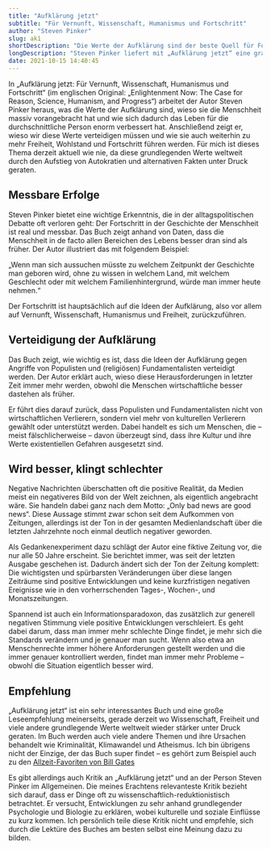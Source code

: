 ```yaml
---
title: "Aufklärung jetzt"
subtitle: "Für Vernunft, Wissenschaft, Humanismus und Fortschritt"
author: "Steven Pinker"
slug: ak1
shortDescription: "Die Werte der Aufklärung sind der beste Quell für Fortschritt und Wohlbefinden."
longDescription: "Steven Pinker liefert mit „Aufklärung jetzt“ eine grandios geschriebene Darstellung, wieso die Werte der Aufklärung der beste Quell für Fortschritt und Wohlbefinden sind."
date: 2021-10-15 14:40:45
---
```



In „Aufklärung jetzt: Für Vernunft, Wissenschaft, Humanismus und Fortschritt“ (im englischen Original: „Enlightenment Now: The Case for Reason, Science, Humanism, and Progress“) arbeitet der Autor Steven Pinker heraus, was die Werte der Aufklärung sind, wieso sie die Menschheit massiv vorangebracht hat und wie sich dadurch das Leben für die durchschnittliche Person enorm verbessert hat. Anschließend zeigt er, wieso wir diese Werte verteidigen müssen und wie sie auch weiterhin zu mehr Freiheit, Wohlstand und Fortschritt führen werden. Für mich ist dieses Thema derzeit aktuell wie nie, da diese grundlegenden Werte weltweit durch den Aufstieg von Autokratien und alternativen Fakten unter Druck geraten.

## Messbare Erfolge

Steven Pinker bietet eine wichtige Erkenntnis, die in der alltagspolitischen Debatte oft verloren geht: Der Fortschritt in der Geschichte der Menschheit ist real und messbar. Das Buch zeigt anhand von Daten, dass die Menschheit in de facto allen Bereichen des Lebens besser dran sind als früher. Der Autor illustriert das mit folgendem Beispiel:

„Wenn man sich aussuchen müsste zu welchem Zeitpunkt der Geschichte man geboren wird, ohne zu wissen in welchem Land, mit welchem Geschlecht oder mit welchem Familienhintergrund, würde man immer heute nehmen.“

Der Fortschritt ist hauptsächlich auf die Ideen der Aufklärung, also vor allem auf Vernunft, Wissenschaft, Humanismus und Freiheit, zurückzuführen.

## Verteidigung der Aufklärung

Das Buch zeigt, wie wichtig es ist, dass die Ideen der Aufklärung gegen Angriffe von Populisten und (religiösen) Fundamentalisten verteidigt werden. Der Autor erklärt auch, wieso diese Herausforderungen in letzter Zeit immer mehr werden, obwohl die Menschen wirtschaftliche besser dastehen als früher.

Er führt dies darauf zurück, dass Populisten und Fundamentalisten nicht von wirtschaftlichen Verlierern, sondern viel mehr von kulturellen Verlierern gewählt oder unterstützt werden. Dabei handelt es sich um Menschen, die – meist fälschlicherweise – davon überzeugt sind, dass ihre Kultur und ihre Werte existentiellen Gefahren ausgesetzt sind.

## Wird besser, klingt schlechter

Negative Nachrichten überschatten oft die positive Realität, da Medien meist ein negativeres Bild von der Welt zeichnen, als eigentlich angebracht wäre. Sie handeln dabei ganz nach dem Motto: „Only bad news are good news“. Diese Aussage stimmt zwar schon seit dem Aufkommen von Zeitungen, allerdings ist der Ton in der gesamten Medienlandschaft über die letzten Jahrzehnte noch einmal deutlich negativer geworden.

Als Gedankenexperiment dazu schlägt der Autor eine fiktive Zeitung vor, die nur alle 50 Jahre erscheint. Sie berichtet immer, was seit der letzten Ausgabe geschehen ist. Dadurch ändert sich der Ton der Zeitung komplett: Die wichtigsten und spürbarsten Veränderungen über diese langen Zeiträume sind positive Entwicklungen und keine kurzfristigen negativen Ereignisse wie in den vorherrschenden Tages-, Wochen-, und Monatszeitungen.

Spannend ist auch ein Informationsparadoxon, das zusätzlich zur generell negativen Stimmung viele positive Entwicklungen verschleiert. Es geht dabei darum, dass man immer mehr schlechte Dinge findet, je mehr sich die Standards verändern und je genauer man sucht. Wenn also etwa an Menschenrechte immer höhere Anforderungen gestellt werden und die immer genauer kontrolliert werden, findet man immer mehr Probleme – obwohl die Situation eigentlich besser wird.

## Empfehlung

„Aufklärung jetzt“ ist ein sehr interessantes Buch und eine große Leseempfehlung meinerseits, gerade derzeit wo Wissenschaft, Freiheit und viele andere grundlegende Werte weltweit wieder stärker unter Druck geraten. Im Buch werden auch viele andere Themen und ihre Ursachen behandelt wie Kriminalität, Klimawandel und Atheismus. Ich bin übrigens nicht der Einzige, der das Buch super findet – es gehört zum Beispiel auch zu den [Allzeit-Favoriten von Bill Gates](https://www.gatesnotes.com/enlightenment-now)

Es gibt allerdings auch Kritik an „Aufklärung jetzt“ und an der Person Steven Pinker im Allgemeinen. Die meines Erachtens relevanteste Kritik bezieht sich darauf, dass er Dinge oft zu wissenschaftlich-reduktionistisch betrachtet. Er versucht, Entwicklungen zu sehr anhand grundlegender Psychologie und Biologie zu erklären, wobei kulturelle und soziale Einflüsse zu kurz kommen. Ich persönlich teile diese Kritik nicht und empfehle, sich durch die Lektüre des Buches am besten selbst eine Meinung dazu zu bilden.
